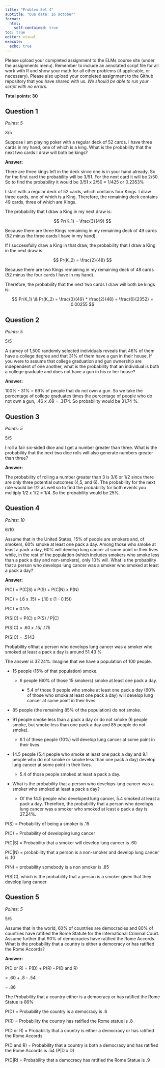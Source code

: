 ```yaml
---
title: "Problem Set 4"
subtitle: "Due date: 16 October"
format: 
  html:
    self-contained: true
toc: true
editor: visual
execute: 
  echo: true
---
```


Please upload your completed assignment to the ELMs course site (under the assignments menu). Remember to include an annotated script file for all work with R and show your math for all other problems (if applicable, or necessary). Please also upload your completed assignment to the Github repository that you have shared with us. *We should be able to run your script with no errors.*

**Total points: 30**

## Question 1

*Points: 5*

::: {.callout-tip title="HG comments"}
3/5
:::

Suppose I am playing poker with a regular deck of 52 cards. I have three cards in my hand, one of which is a king. What is the probability that the next two cards I draw will both be kings?

**Answer:**

There are three kings left in the deck since one is in your hand already. So for the first card the probability will be 3/51. For the next card it will be 2/50. So to find the probability it would be 3/51 x 2/50 = 1/425 or 0.2353%

::: {.callout-tip title="HG comments"}
I start with a regular deck of 52 cards, which contains four Kings. I draw three cards, one of which is a King. Therefore, the remaining deck contains 49 cards, three of which are Kings.

The probability that I draw a King in my next draw is:

$$
Pr(K_1) = \frac{3}{49}
$$

Because there are three Kings remaining in my remaining deck of 49 cards (52 minus the three cards I have in my hand).

If I successfully draw a King in that draw, the probability that I draw a King in the next draw is:

$$
Pr(K_2) = \frac{2}{48}
$$

Because there are two Kings remaining in my remaining deck of 48 cards (52 minus the four cards I have in my hand).

Therefore, the probability that the next two cards I draw will both be kings is:

$$
Pr(K_1) \& Pr(K_2) = \frac{3}{49} * \frac{2}{48} = \frac{6}{2352} = 0.00255
$$
:::

## Question 2

*Points: 5*

::: {.callout-tip title="HG comments"}
5/5
:::

A survey of 1,500 randomly selected individuals reveals that 46% of them have a college degree and that 31% of them have a gun in their house. If you were to assume that college graduation and gun ownership are independent of one another, what is the probability that an individual is both a college graduate and does not have a gun in his or her house?

**Answer:**

100% - 31% = 69% of people that do not own a gun. So we take the percentage of college graduates times the percentage of people who do not own a gun, .46 x .69 = .3174. So probability would be 31.74 %.

## Question 3

*Points: 5*

::: {.callout-tip title="HG comments"}
5/5
:::

I roll a fair six-sided dice and I get a number greater than three. What is the probability that the next two dice rolls will also generate numbers greater than three?

**Answer:**

The probability of rolling a number greater than 3 is 3/6 or 1/2 since there are only three potential outcomes (4,5, and 6). The probability for the next role would be 1/2 as well so to find the probability for both events you multiply 1/2 x 1/2 = 1/4. So the probability would be 25%.

## Question 4

*Points: 10*

::: {.callout-tip title="HG comments"}
6/10
:::

Assume that in the United States, 15% of people are smokers and, of smokers, 60% smoke at least one pack a day. Among those who smoke at least a pack a day, 60% will develop lung cancer at some point in their lives while, in the rest of the population (which includes smokers who smoke less than a pack a day and non-smokers), only 10% will. What is the probability that a person who develops lung cancer was a smoker who smoked at least a pack a day?

**Answer:**

P(C) = P(C\|S) x P(S) + P(C\|N) x P(N)

P(C) = (.6 x .15) + (.10 x (1 - 0.15))

P(C) = 0.175

P(S\|C) = P(C) x P(S) / P\|C)

P(S\|C) = .60 x .15/ .175

P(S\|C) = .5143

Probability ofthat a person who develops lung cancer was a smoker who smoked at least a pack a day is around 51.43 %

::: {.callout-tip title="HG comments"}
The answer is 37.24%. Imagine that we have a population of 100 people.

-   15 people (15% of that population) smoke.

    -   9 people (60% of those 15 smokers) smoke at least one pack a day.

        -   5.4 of those 9 people who smoke at least one pack a day (60% of those who smoke at least one pack a day) will develop lung cancer at some point in their lives.

-   85 people (the remaining 85% of the population) do not smoke.

-   91 people smoke less than a pack a day or do not smoke (6 people smoke, but smoke less than one pack a day and 85 people do not smoke).

    -   9.1 of these people (10%) will develop lung cancer at some point in their lives.

-   14.5 people (5.4 people who smoke at least one pack a day and 9.1 people who do not smoke or smoke less than one pack a day) develop lung cancer at some point in their lives.

    -   5.4 of those people smoked at least a pack a day.

-   What is the probability that a person who develops lung cancer was a smoker who smoked at least a pack a day?

    -   Of the 14.5 people who developed lung cancer, 5.4 smoked at least a pack a day. Therefore, the probability that a person who develops lung cancer was a smoker who smoked at least a pack a day is 37.24%.
:::

P(S) = Probability of being a smoker is .15

P(C) = Probability of developing lung cancer

P(C\|S) = Probability that a smoker will develop lung cancer is .60

P(C\|N) = probability that a person is a non-smoker and develop lung cancer is .10

P(N) = probability somebody is a non smoker is .85

P(S\|C), which is the probability that a person is a smoker given that they develop lung cancer.

## Question 5

*Points: 5*

::: {.callout-tip title="HG comments"}
5/5
:::

Assume that in the world, 60% of countries are democracies and 80% of countries have ratified the Rome Statute for the International Criminal Court. Assume further that 90% of democracies have ratified the Rome Accords. What is the probability that a country is either a democracy or has ratified the Rome Accords?

**Answer:**

P(D or R) = P(D) + P(R) - P(D and R)

= .60 + .8 - .54

= .86

The Probability that a country either is a democracy or has ratified the Rome Statue is 86%

P(D) = Probability the country is a democracy is .6

P(R) = Probability the country has ratified the Rome statue is .8

P(D or R) = Probability that a country is either a democracy or has ratified the Rome Accords

P(D and R) = Probability that a country is both a democracy and has ratified the Rome Accords is .54 (P\|D x D)

P(D\|R) = Probability that a democracy has ratified the Rome Statue is .9
